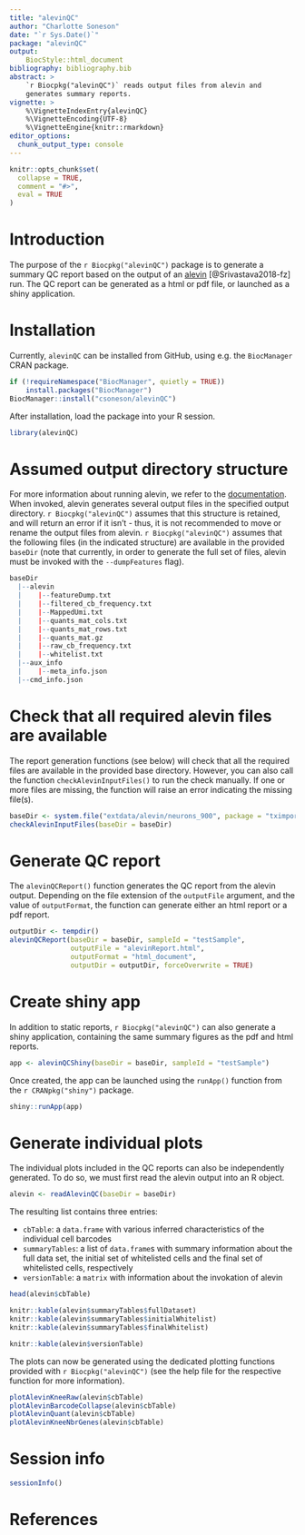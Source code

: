 ```yaml
---
title: "alevinQC"
author: "Charlotte Soneson"
date: "`r Sys.Date()`"
package: "alevinQC"
output: 
    BiocStyle::html_document
bibliography: bibliography.bib
abstract: >
    `r Biocpkg("alevinQC")` reads output files from alevin and 
    generates summary reports.
vignette: >
    %\VignetteIndexEntry{alevinQC}
    %\VignetteEncoding{UTF-8}  
    %\VignetteEngine{knitr::rmarkdown}
editor_options: 
  chunk_output_type: console
---
```


```r
knitr::opts_chunk$set(
  collapse = TRUE,
  comment = "#>",
  eval = TRUE
)
```

# Introduction

The purpose of the `r Biocpkg("alevinQC")` package is to generate a summary QC
report based on the output of an
[alevin](https://salmon.readthedocs.io/en/latest/alevin.html)
[@Srivastava2018-fz] run. The QC report can be generated as a html or pdf file,
or launched as a shiny application.

# Installation

Currently, `alevinQC` can be installed from GitHub, using e.g. the `BiocManager` CRAN package. 

```r
if (!requireNamespace("BiocManager", quietly = TRUE))
    install.packages("BiocManager")
BiocManager::install("csoneson/alevinQC")
```

After installation, load the package into your R session.

```r
library(alevinQC)
```

# Assumed output directory structure

For more information about running alevin, we refer to the
[documentation](https://salmon.readthedocs.io/en/latest/alevin.html). When
invoked, alevin generates several output files in the specified output
directory. `r Biocpkg("alevinQC")` assumes that this structure is retained, and
will return an error if it isn't  - thus, it is not recommended to move or
rename the output files from alevin. `r Biocpkg("alevinQC")` assumes that the
following files (in the indicated structure) are available in the provided
`baseDir` (note that currently, in order to generate the full set of files,
alevin must be invoked with the `--dumpFeatures` flag).

```r
baseDir
  |--alevin
  |    |--featureDump.txt
  |    |--filtered_cb_frequency.txt
  |    |--MappedUmi.txt
  |    |--quants_mat_cols.txt
  |    |--quants_mat_rows.txt
  |    |--quants_mat.gz
  |    |--raw_cb_frequency.txt
  |    |--whitelist.txt
  |--aux_info
  |    |--meta_info.json
  |--cmd_info.json
```

# Check that all required alevin files are available

The report generation functions (see below) will check that all the required
files are available in the provided base directory. However, you can also call
the function `checkAlevinInputFiles()` to run the check manually. If one or more
files are missing, the function will raise an error indicating the missing
file(s).

```r
baseDir <- system.file("extdata/alevin/neurons_900", package = "tximportData")
checkAlevinInputFiles(baseDir = baseDir)
```

# Generate QC report

The `alevinQCReport()` function generates the QC report from the alevin output.
Depending on the file extension of the `outputFile` argument, and the value of
`outputFormat`, the function can generate either an html report or a pdf report.

```r
outputDir <- tempdir()
alevinQCReport(baseDir = baseDir, sampleId = "testSample", 
               outputFile = "alevinReport.html", 
               outputFormat = "html_document",
               outputDir = outputDir, forceOverwrite = TRUE)
```

# Create shiny app

In addition to static reports, `r Biocpkg("alevinQC")` can also generate a shiny
application, containing the same summary figures as the pdf and html reports.

```r
app <- alevinQCShiny(baseDir = baseDir, sampleId = "testSample")
```

Once created, the app can be launched using the `runApp()` function from the 
`r CRANpkg("shiny")` package.

```r
shiny::runApp(app)
```

# Generate individual plots

The individual plots included in the QC reports can also be independently
generated. To do so, we must first read the alevin output into an R object.

```r
alevin <- readAlevinQC(baseDir = baseDir)
```

The resulting list contains three entries:

- `cbTable`: a `data.frame` with various inferred characteristics of the
individual cell barcodes 
- `summaryTables`: a list of `data.frame`s with summary information about the
full data set, the initial set of whitelisted cells and the final set of
whitelisted cells, respectively
- `versionTable`: a `matrix` with information about the invokation of alevin

```r
head(alevin$cbTable)
```

```r
knitr::kable(alevin$summaryTables$fullDataset)
knitr::kable(alevin$summaryTables$initialWhitelist)
knitr::kable(alevin$summaryTables$finalWhitelist)
```

```r
knitr::kable(alevin$versionTable)
```

The plots can now be generated using the dedicated plotting functions provided
with `r Biocpkg("alevinQC")` (see the help file for the respective function for
more information).

```r
plotAlevinKneeRaw(alevin$cbTable)
plotAlevinBarcodeCollapse(alevin$cbTable)
plotAlevinQuant(alevin$cbTable)
plotAlevinKneeNbrGenes(alevin$cbTable)
```

# Session info

```r
sessionInfo()
```

# References
